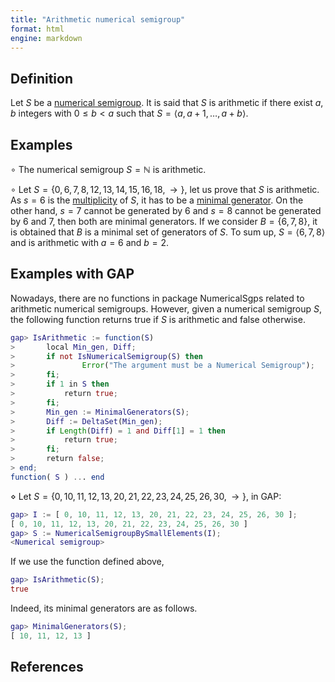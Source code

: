 ```yaml
---
title: "Arithmetic numerical semigroup"
format: html
engine: markdown
---
```


<!-- Definición de Num. Sem. -->

## Definition

Let $S$ be a [numerical semigroup](../Basic-concepts/Numerical-semigroup.qmd). It is said that $S$ is arithmetic if there exist $a, b$ integers with $0 \le b < a$ such that $S = \langle a, a+1, \ldots, a + b \rangle$.

## Examples

$\circ$ The numerical semigroup $S = \mathbb{N}$ is arithmetic.

$\circ$ Let $S = \{0, 6, 7, 8, 12, 13, 14, 15, 16, 18, \rightarrow \}$, let us prove that $S$ is arithmetic. As $s = 6$ is the [multiplicity](../Basic-concepts/Multiplicity.qmd) of $S$, it has to be a [minimal generator](../Basic-concepts/Minimal-set-of-generators.qmd). On the other hand, $s = 7$ cannot be generated by $6$ and $s = 8$ cannot be generated by $6$ and $7$, then both are minimal generators. If we consider $B = \{6, 7, 8\}$, it is obtained that $B$ is a minimal set of generators of $S$. To sum up, $S = \langle 6, 7, 8 \rangle$ and is arithmetic with $a = 6$ and $b = 2$.

## Examples with GAP

Nowadays, there are no functions in package NumericalSgps related to arithmetic numerical semigroups. However, given a numerical semigroup $S$, the following function returns true if $S$ is arithmetic and false otherwise.

``` gap
gap> IsArithmetic := function(S)
>       local Min_gen, Diff;
>       if not IsNumericalSemigroup(S) then
>               Error("The argument must be a Numerical Semigroup");
>       fi;
>       if 1 in S then
>           return true;
>       fi;
>       Min_gen := MinimalGenerators(S);
>       Diff := DeltaSet(Min_gen);
>       if Length(Diff) = 1 and Diff[1] = 1 then
>           return true;
>       fi;
>       return false;
> end;
function( S ) ... end
```

$\diamond$ Let $S = \{0, 10, 11, 12, 13, 20, 21, 22, 23, 24, 25, 26, 30, \rightarrow \}$, in GAP:

``` gap
gap> I := [ 0, 10, 11, 12, 13, 20, 21, 22, 23, 24, 25, 26, 30 ];
[ 0, 10, 11, 12, 13, 20, 21, 22, 23, 24, 25, 26, 30 ]
gap> S := NumericalSemigroupBySmallElements(I);
<Numerical semigroup>
```

If we use the function defined above,

``` gap
gap> IsArithmetic(S);
true
```

Indeed, its minimal generators are as follows.

``` gap
gap> MinimalGenerators(S);
[ 10, 11, 12, 13 ]
```

## References

<!-- https://docs.gap-system.org/doc/tut/chap0_mj.html -->
